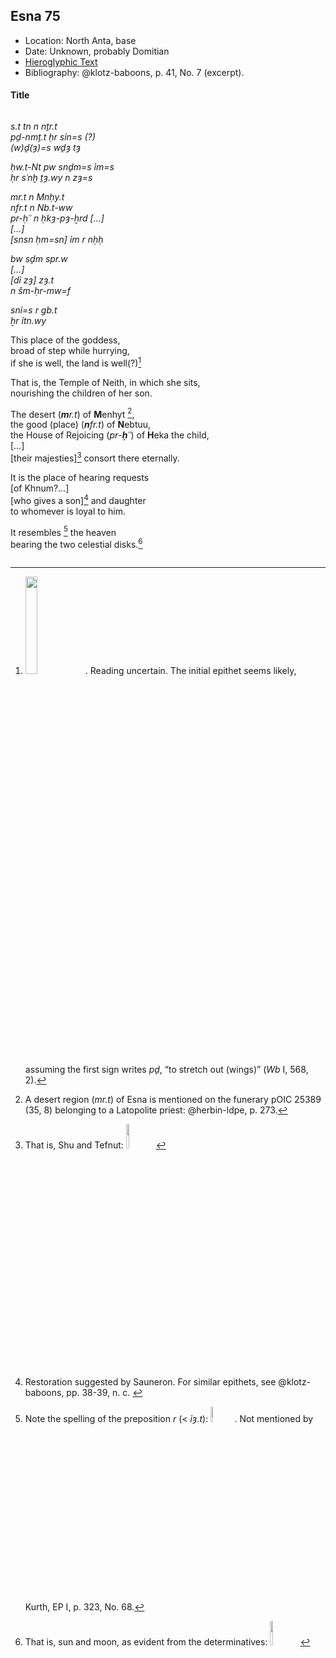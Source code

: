 ## Esna 75 {-}  
  
- Location: North Anta, base  
- Date: Unknown, probably Domitian  
- [Hieroglyphic Text](https://www.ifao.egnet.net/uploads/publications/enligne/Temples-Esna002.pdf#page=228){target="_blank"}  
- Bibliography: @klotz-baboons, p. 41, No. 7 (excerpt).  
  
<style>  
  .col2 {  
    columns: 2 300px;         /* number of columns and width in pixels*/  
    -webkit-columns: 2 300px; /* chrome, safari */  
    -moz-columns: 2 300px;    /* firefox */  
    -webkit-column-break-inside: avoid;  
    -page-break-inside: avoid;  
    -break-inside: avoid;  
  }  
  
</style>  
  
#### Title {-}  
  
<div class="col2">  
  
*s.t tn n nṯr.t  *  
  *pḏ-nmṯ.t ḥr sỉn=s (?)  *  
*(w)ḏ(ȝ)=s wḏȝ tȝ  *  
    
*ḥw.t-Nt pw snḏm=s ỉm=s  *  
  *ḥr sʿnḫ ṯȝ.wy n zȝ=s  *  
    
*mr.t n Mnḥy.t  *  
*nfr.t n Nb.t-ww  *  
*pr-ḥʿʿ n ḥkȝ-pȝ-ẖrd [...]  *  
*[...]  *  
*[snsn ḥm=sn] ỉm r nḥḥ  *  
    
*bw sḏm spr.w *    
*[...]  *  
*[dỉ zȝ] zȝ.t  *  
  *n šm-ḥr-mw=f  *  
      
*snỉ=s r gb.t  *  
  *ẖr ỉtn.wy  *  
   
This place of the goddess,  
  broad of step while hurrying,  
if she is well, the land is well(?)[^fn-75-1]  
  
That is, the Temple of Neith, in which she sits,  
  nourishing the children of her son.  
  
The desert (***m****r.t*) of **M**enhyt [^fn-75-2],    
the good (place) (***n****fr.t*) of **N**ebtuu,    
the House of Rejoicing (*pr*-***ḥ****ʿʿ*) of **H**eka the child,    
[...]    
[their majesties][^fn-75-3] consort there eternally.    
  
It is the place of hearing requests    
[of Khnum?...]  
[who gives a son][^fn-75-4] and daughter  
 to whomever is loyal to him.  
  
It resembles [^fn-75-5] the heaven   
 bearing the two celestial disks.[^fn-75-6]  
  
</div>  
  
[^fn-75-1]: ![](images/75_1.png){width=20%}. Reading uncertain. The initial epithet seems likely, assuming the first sign writes *pḏ*, "to stretch out (wings)" (*Wb* I, 568, 2).  
  
[^fn-75-2]: A desert region (*mr.t*) of Esna is mentioned on the funerary pOIC 25389 (35, 8) belonging to a Latopolite priest: @herbin-ldpe, p. 273.  
  
[^fn-75-3]: That is, Shu and Tefnut: ![](images/75_2.png){width=10%}  
  
[^fn-75-4]: Restoration suggested by Sauneron. For similar epithets, see @klotz-baboons, pp. 38-39, n. c.  
  
[^fn-75-5]: Note the spelling of the preposition *r* (< *ỉȝ.t*): ![](images/75_3.png){width=8%}. Not mentioned by Kurth, EP I, p. 323, No. 68.  
  
[^fn-75-6]: That is, sun and moon, as evident from the determinatives: ![](images/75_4.png){width=10%}  

